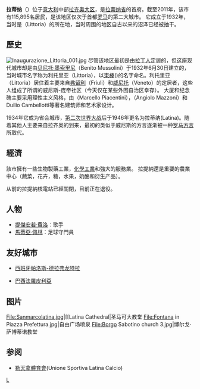 {{Infobox Italian comune
| name                = 拉蒂纳
| official_name       = Comune di Latina
| native_name         = Latina
| image_skyline       = 
| imagesize           =
| image_alt           =
| image_caption       = 
| image_shield        = Latina-Stemma.png
| shield_alt          =
| image_map           =
| map_alt             =
| map_caption         =
| pushpin_label_position =
| pushpin_map_alt     =
| latd  = 41 |latm  = 28 |lats  =  |latNS  = N
| longd = 12 |longm = 54 |longs =   |longEW = E
| coordinates_type    =
| coordinates_display =  | coordinates_footnotes =
| region              = [[拉齐奥大区|拉齐奥大区]]
| province            = [[拉蒂纳省|拉蒂纳省]] (LT)
| frazioni            = 
| mayor_party         = 
| mayor               = 
| area_footnotes      =
| area_total_km2      = 277
| population_footnotes =
| population_total    = 119895
| population_as_of    = 2011年
| pop_density_footnotes =
| population_demonym  = 
| elevation_footnotes =
| elevation_m         = 21
| twin1               =
| twin1_country       =
| saint               = [[Maria_Goretti|Saint Maria Goretti]]
| day                 = 4月25日
| postal_code         = 04100, 04010, 04013
| area_code           = 0773
| website             = {{official website|http://www.comune.latina.it/}}
| footnotes           =
}}
'''拉蒂纳'''（{{lang-it|Latina}}）位于[[意大利|意大利]]中部[[拉齐奥大区|拉齐奥大区]]，是[[拉蒂纳省|拉蒂纳省]]的首府。截至2011年，该市有115,895名居民，是该地区仅次于首都[[罗马|罗马]]的第二大城市。 它成立于1932年，当时是{{le|意大利法西斯主义|Italian Fascism|法西斯主义政府}}（Littoria）的所在地，当时周围的地区自古以来的沼泽已经被抽干。

==歷史==
[[File:Inaugurazione_Littoria_001.jpg|thumb]]
尽管该地区最初是由[[拉丁人|拉丁人]]定居的，但这座现代城市却是由[[贝尼托·墨索里尼|贝尼托·墨索里尼]]（Benito Mussolini）于1932年6月30日建立的，当时城市名字称为利托里亚（Littoria），以[[束棒|束棒]]({{lang-it|fascio littorio}})的名字命名。利托里亚（Littoria）居住着主要来自[[弗留利|弗留利]]（Friuli）和[[威尼托大區|威尼托]]（Veneto）的定居者，这些人组成了所谓的威尼斯-庞帝社区（今天仅在某些外围自治区幸存）。 大厦和纪念碑主要采用理性主义风格，由{{le|马切洛·皮亚森蒂尼|Marcello Piacentini}}（Marcello Piacentini），{{le|安吉欧洛·马佐尼|Angiolo Mazzoni}}（Angiolo Mazzoni）和Duilio Cambellotti等著名建筑师和艺术家设计。

1934年它成为省会城市，[[第二次世界大战|第二次世界大战]]后于1946年更名为拉蒂纳(Latina)。随着其他人主要来自拉齐奥的到来，最初的类似于威尼斯的方言逐渐被一种[[罗马方言|罗马方言]]所取代。

==經濟==
該市擁有一些生物製藥工業，[[化學工業|化學工業]]和強大的服務業。 拉提納還是重要的農業中心（蔬菜，花卉，糖，水果，奶酪和衍生产品）。

从前的拉提納核電站已經關閉，目前正在退役。

==人物==
*[[提傑安若·費洛|提傑安若·費洛]]：歌手
*[[馬蒂亞·佩林|馬蒂亞·佩林]]：足球守門員

==友好城市==
* {{flagicon|ESP}} [[西班牙|西班牙]][[帕洛斯-德拉弗龙特拉|帕洛斯-德拉弗龙特拉]]
* {{flagicon|BRA}} [[巴西|巴西]][[法羅皮利亞|法羅皮利亞]]

== 图片 ==
<gallery widths="150">
File:Sanmarcolatina.jpg|[[Latina Cathedral|圣马可大教堂
File:Fontana in Piazza Prefettura.jpg|自由广场喷泉
File:Borgo Sabotino church 3.jpg|博尔戈·萨博蒂诺教堂
</gallery>

==参阅==
* [[勒天拿體育會|勒天拿體育會]](Unione Sportiva Latina Calcio)

{{拉蒂納省市鎮}}

{{Authority control}}
[[Category:拉蒂纳省市镇|L]]